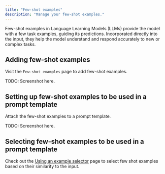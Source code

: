 ```yaml
---
title: "Few-shot examples"
description: "Manage your few-shot examples."
---
```


Few-shot examples in Language Learning Models (LLMs) provide the model with a few task
examples, guiding its predictions. Incorporated directly into the input, they help the
model understand and respond accurately to new or complex tasks.

## Adding few-shot examples

Visit the `Few-shot examples` page to add few-shot examples.

TODO: Screenshot here.

## Setting up few-shot examples to be used in a prompt template

Attach the few-shot examples to a prompt template.

TODO: Screenshot here.

## Selecting few-shot examples to be used in a prompt template

Check out the [Using an example selector](/development/example-selector) page to select
few shot examples based on their similarity to the input.
